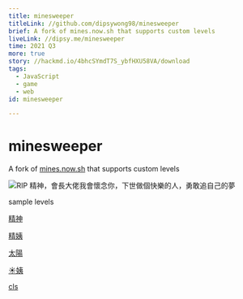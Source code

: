 ```yaml
---
title: minesweeper
titleLink: //github.com/dipsywong98/minesweeper
brief: A fork of mines.now.sh that supports custom levels
liveLink: //dipsy.me/minesweeper
time: 2021 Q3
more: true
story: //hackmd.io/4bhcSYmdT7S_ybfHXU58VA/download
tags:
  - JavaScript
  - game
  - web
id: minesweeper

---
```



# minesweeper

A fork of [mines.now.sh](https://github.com/ShizukuIchi/minesweeper) that supports custom levels

<img src="https://i.imgur.com/0orWrPH.jpg" title="RIP 精神，會長大佬我會懷念你，下世做個快樂的人，勇敢追自己的夢" />


<p title="members of YRC minesweeper association">sample levels</p>

[精神](https://dipsy.me/minesweeper/#MTYsMzAsMN8BMDAxywbIB8oVMcQCxQHSJsUc0TXLHsUdxTvHQ8YHzHLIPMZOyAPMLsgnyQPEIMk2yETLWspxyg7JPMRm6gC2yQ7OHsR87wD+zCTsALzKGMcQxjzyAVLTPNMe7QEcyh7aAQ==)

[精姨](https://dipsy.me/minesweeper/#MTYsMzAsMN8BMDAxywbOFMgKMcUBxw7GDcQPxQPFINVKxBwxxi/VSslSzjzHEcxqywbFeMpUyWnMPMUcySXFHsszxkPKMe8AhugAtMUTxjPHYO0A7tIex0vIX8pdylzJN8YL6wCu3wHbAQ==)

[太陽](https://dipsy.me/minesweeper/#MTYsMzAsMN8BxAExxwfFAcgIxxXJHsUIxB7NFcwexSHYPMUKyjzHKMdx3zzLb8kBzh7LTctvxgnHXsw7yR7MeOsAnctixiTIM9AeyiDJWOsA6clh0wTKRco/yw3NItwB)

[☀️姨](https://dipsy.me/minesweeper/#MTYsMzAsMN8BxAEx2BLFB8oFxQcxxwHLOM4Iyk7IKMoeyTvRLckP0x7GNcp4zzwxxgrGPMQpyBbHF+kAtdNa7gDf0VrKQsgRyEfSHvEBBsddymHJBcYExynOON8B0QE=)

[cls](https://dipsy.me/minesweeper/#MTYsMzAsMN8BzAExMd8e3x7fHs4RygHEHs0QMMsuxh7MENwexiHLDd8e2njwALTfHs0exFffHs0Q/wEO3QE=)
    